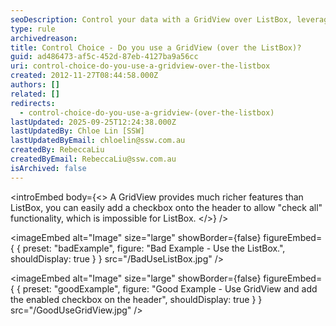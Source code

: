 ```yaml
---
seoDescription: Control your data with a GridView over ListBox, leveraging rich features and checkbox functionality for enhanced user experience.
type: rule
archivedreason:
title: Control Choice - Do you use a GridView (over the ListBox)?
guid: ad486473-af5c-452d-87eb-4127ba9a56cc
uri: control-choice-do-you-use-a-gridview-over-the-listbox
created: 2012-11-27T08:44:58.000Z
authors: []
related: []
redirects:
  - control-choice-do-you-use-a-gridview-(over-the-listbox)
lastUpdated: 2025-09-25T12:24:38.000Z
lastUpdatedBy: Chloe Lin [SSW]
lastUpdatedByEmail: chloelin@ssw.com.au
createdBy: RebeccaLiu
createdByEmail: RebeccaLiu@ssw.com.au
isArchived: false
---
```


<introEmbed
  body={<>
A GridView provides much richer features than ListBox, you can easily add a checkbox onto the header to allow "check all" functionality, which is impossible for ListBox.
  </>}
/>

<imageEmbed
  alt="Image"
  size="large"
  showBorder={false}
  figureEmbed={ {
    preset: "badExample",
    figure: "Bad Example - Use the ListBox.",
    shouldDisplay: true
  } }
  src="/BadUseListBox.jpg"
/>


<imageEmbed
  alt="Image"
  size="large"
  showBorder={false}
  figureEmbed={ {
    preset: "goodExample",
    figure: "Good Example - Use GridView and add the enabled checkbox on the header",
    shouldDisplay: true
  } }
  src="/GoodUseGridView.jpg"
/>
